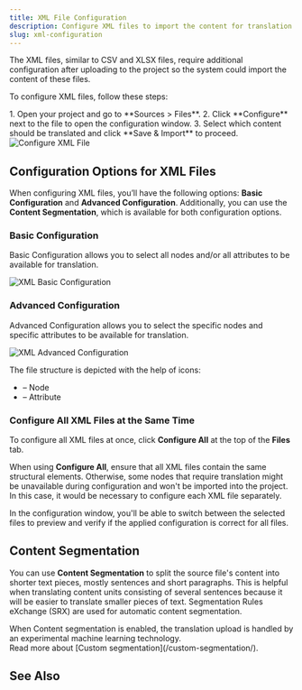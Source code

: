 ```yaml
---
title: XML File Configuration
description: Configure XML files to import the content for translation
slug: xml-configuration
---
```



The XML files, similar to CSV and XLSX files, require additional configuration after uploading to the project so the system could import the content of these files.

To configure XML files, follow these steps:

<Steps>
  1. Open your project and go to **Sources > Files**.
  2. Click **Configure** next to the file to open the configuration window.
  3. Select which content should be translated and click **Save & Import** to proceed.
</Steps>

<Image src={xmlFileConfigure} alt="Configure XML File" />

<LinkCard
  title="XML translation with Crowdin"
  href="https://store.crowdin.com/xml"
  target="_blank"
/>

## Configuration Options for XML Files

When configuring XML files, you’ll have the following options: **Basic Configuration** and **Advanced Configuration**. Additionally, you can use the **Content Segmentation**, which is available for both configuration options.

### Basic Configuration

Basic Configuration allows you to select all nodes and/or all attributes to be available for translation.

<Image src={xmlFileBasic} alt="XML Basic Configuration" class="width-lg" />

### Advanced Configuration

Advanced Configuration allows you to select the specific nodes and specific attributes to be available for translation.

<Image src={xmlFileAdvanced} alt="XML Advanced Configuration" class="width-lg" />

The file structure is depicted with the help of icons:

- <Icon name="mdi:segment" class="inline-icon"/> – Node
- <Icon name="mdi:label-variant" class="inline-icon"/> – Attribute

<LinkCard
  title="XSL Transformer for XML"
  description="Preview your XML file directly in Editor with the XSL Transformer for XML application."
  href="https://store.crowdin.com/xslt-preview"
  target="_blank"
/>

### Configure All XML Files at the Same Time

To configure all XML files at once, click **Configure All** at the top of the **Files** tab.

When using **Configure All**, ensure that all XML files contain the same structural elements. Otherwise, some nodes that require translation might be unavailable during configuration and won't be imported into the project. In this case, it would be necessary to configure each XML file separately.

In the configuration window, you'll be able to switch between the selected files to preview and verify if the applied configuration is correct for all files.

## Content Segmentation

You can use **Content Segmentation** to split the source file's content into shorter text pieces, mostly sentences and short paragraphs. This is helpful when translating content units consisting of several sentences because it will be easier to translate smaller pieces of text. Segmentation Rules eXchange (SRX) are used for automatic content segmentation.

<Aside>
  When Content segmentation is enabled, the translation upload is handled by an experimental machine learning technology.
</Aside>

<ReadMore>
  Read more about [Custom segmentation](/custom-segmentation/).
</ReadMore>

## See Also

<CardGrid>
  <LinkCard
    title="File Management"
    href="/enterprise/file-management/"
  />
  <LinkCard
    title="CSV/XLSX File Configuration"
    href="/enterprise/csv-xlsx-configuration/"
  />
</CardGrid>
